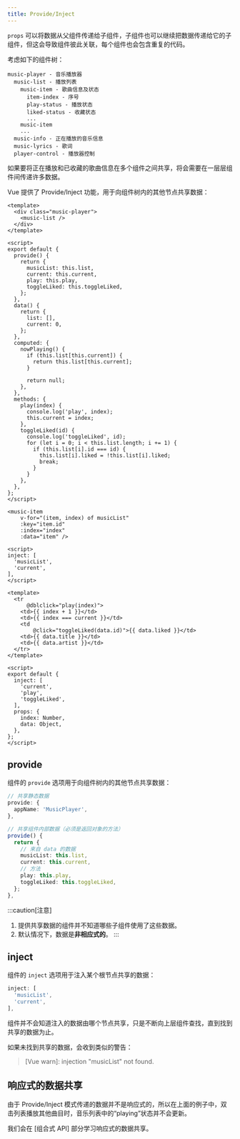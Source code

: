 ```yaml
---
title: Provide/Inject
---
```


`props` 可以将数据从父组件传递给子组件，子组件也可以继续把数据传递给它的子组件，但这会导致组件彼此关联，每个组件也会包含重复的代码。

考虑如下的组件树：

```
music-player - 音乐播放器
  music-list - 播放列表
    music-item - 歌曲信息及状态
      item-index - 序号
      play-status - 播放状态
      liked-status - 收藏状态
      ...
    music-item
    ...
  music-info - 正在播放的音乐信息
  music-lyrics - 歌词
  player-control - 播放器控制
```

如果要将正在播放和已收藏的歌曲信息在多个组件之间共享，将会需要在一层层组件间传递许多数据。

Vue 提供了 Provide/Inject 功能，用于向组件树内的其他节点共享数据：

``` vue title="music-player.vue" "provide"
<template>
  <div class="music-player">
    <music-list />
  </div>
</template>

<script>
export default {
  provide() {
    return {
      musicList: this.list,
      current: this.current,
      play: this.play,
      toggleLiked: this.toggleLiked,
    };
  },
  data() {
    return {
      list: [],
      current: 0,
    };
  },
  computed: {
    nowPlaying() {
      if (this.list[this.current]) {
        return this.list[this.current];
      }

      return null;
    },
  },
  methods: {
    play(index) {
      console.log('play', index);
      this.current = index;
    },
    toggleLiked(id) {
      console.log('toggleLiked', id);
      for (let i = 0; i < this.list.length; i += 1) {
        if (this.list[i].id === id) {
          this.list[i].liked = !this.list[i].liked;
          break;
        }
      }
    },
  },
};
</script>
```

``` vue title="music-list.vue" "inject"
<music-item
    v-for="(item, index) of musicList"
    :key="item.id"
    :index="index"
    :data="item" />

<script>
inject: [
  'musicList',
  'current',
],
</script>
```

``` vue title="music-item.vue" "inject"
<template>
  <tr
      @dblclick="play(index)">
    <td>{{ index + 1 }}</td>
    <td>{{ index === current }}</td>
    <td
        @click="toggleLiked(data.id)">{{ data.liked }}</td>
    <td>{{ data.title }}</td>
    <td>{{ data.artist }}</td>
  </tr>
</template>

<script>
export default {
  inject: [
    'current',
    'play',
    'toggleLiked',
  ],
  props: {
    index: Number,
    data: Object,
  },
};
</script>
```

## provide

组件的 `provide` 选项用于向组件树内的其他节点共享数据：

``` ts
// 共享静态数据
provide: {
  appName: 'MusicPlayer',
},

// 共享组件内部数据（必须是返回对象的方法）
provide() {
  return {
    // 来自 data 的数据
    musicList: this.list,
    current: this.current,
    // 方法
    play: this.play,
    toggleLiked: this.toggleLiked,
  };
},
```

:::caution[注意]
1. 提供共享数据的组件并不知道哪些子组件使用了这些数据。
2. 默认情况下，数据是**非相应式的**。
:::

## inject

组件的 `inject` 选项用于注入某个根节点共享的数据：

``` ts
inject: [
  'musicList',
  'current',
],
```

组件并不会知道注入的数据由哪个节点共享，只是不断向上层组件查找，直到找到共享的数据为止。

如果未找到共享的数据，会收到类似的警告：

>[Vue warn]: injection "musicList" not found.

## 响应式的数据共享

由于 Provide/Inject 模式传递的数据并不是响应式的，所以在上面的例子中，双击列表播放其他曲目时，音乐列表中的“playing”状态并不会更新。

我们会在 [组合式 API] 部分学习响应式的数据共享。
